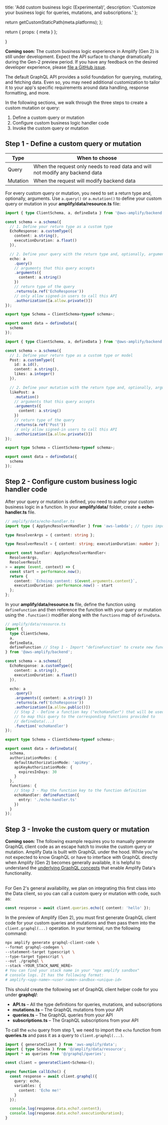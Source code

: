 
  title: 'Add custom business logic (Experimental)',
  description:
    'Customize your business logic for queries, mutations, and subscriptions.'
};

  return getCustomStaticPath(meta.platforms);
};

  return {
    props: {
      meta
    }
  };

}

<Callout info>

**Coming soon:** The custom business logic experience in Amplify (Gen 2) is still under development. Expect the API surface to change dramatically during the Gen-2 preview period. If you have any feedback on the desired developer experience, please [file a GitHub issue](https://github.com/aws-amplify/amplify-backend).

</Callout>

The default GraphQL API provides a solid foundation for querying, mutating, and fetching data. Even so, you may need additional customization to tailor it to your app's specific requirements around data handling, response formatting, and more.

In the following sections, we walk through the three steps to create a custom mutation or query:

1. Define a custom query or mutation
2. Configure custom business logic handler code
3. Invoke the custom query or mutation

## Step 1 - Define a custom query or mutation

| Type | When to choose |
| --- | --- |
| Query | When the request only needs to read data and will not modify any backend data |
| Mutation | When the request will modify backend data |

For every custom query or mutation, you need to set a return type and, optionally, arguments. Use `a.query()` or `a.mutation()` to define your custom query or mutation in your **amplify/data/resource.ts** file:

<BlockSwitcher>

<Block name="Custom query">

```ts
import { type ClientSchema, a, defineData } from '@aws-amplify/backend';

const schema = a.schema({
  // 1. Define your return type as a custom type
  EchoResponse: a.customType({
    content: a.string(),
    executionDuration: a.float()
  }),

  // 2. Define your query with the return type and, optionally, arguments
  echo: a
    .query()
    // arguments that this query accepts
    .arguments({
      content: a.string()
    })
    // return type of the query
    .returns(a.ref('EchoResponse'))
    // only allow signed-in users to call this API
    .authorization([a.allow.private()])
});

export type Schema = ClientSchema<typeof schema>;

export const data = defineData({
  schema
});
```

</Block>

<Block name="Custom mutation">

```ts
import { type ClientSchema, a, defineData } from '@aws-amplify/backend';

const schema = a.schema({
  // 1. Define your return type as a custom type or model
  Post: a.customType({
    id: a.id(),
    content: a.string(),
    likes: a.integer()
  }),

  // 2. Define your mutation with the return type and, optionally, arguments
  likePost: a
    .mutation()
    // arguments that this query accepts
    .arguments({
      content: a.string()
    })
    // return type of the query
    .returns(a.ref('Post'))
    // only allow signed-in users to call this API
    .authorization([a.allow.private()])
});

export type Schema = ClientSchema<typeof schema>;

export const data = defineData({
  schema
});
```

</Block>

</BlockSwitcher>

## Step 2 - Configure custom business logic handler code

After your query or mutation is defined, you need to author your custom business logic in a function. In your **amplify/data/** folder, create a **echo-handler.ts** file.

```ts
// amplify/data/echo-handler.ts
import type { AppSyncResolverHandler } from 'aws-lambda'; // types imported from @types/aws-lambda

type ResolverArgs = { content: string };

type ResolverResult = { content: string; executionDuration: number };

export const handler: AppSyncResolverHandler<
  ResolverArgs,
  ResolverResult
> = async (event, context) => {
  const start = performance.now();
  return {
    content: `Echoing content: ${event.arguments.content}`,
    executionDuration: performance.now() - start
  };
};
```

In your **amplify/data/resource.ts** file, define the function using `defineFunction` and then reference the function with your query or mutation using the `.function()` modifier along with the `functions` map of `defineData`.

```ts
// amplify/data/resource.ts
import {
  type ClientSchema,
  a,
  defineData,
  defineFunction // Step 1 - Import "defineFunction" to create new functions
} from '@aws-amplify/backend';

const schema = a.schema({
  EchoResponse: a.customType({
    content: a.string(),
    executionDuration: a.float()
  }),

  echo: a
    .query()
    .arguments({ content: a.string() })
    .returns(a.ref('EchoResponse'))
    .authorization([a.allow.public()])
    // Step 2 - Define a function key ("echoHandler") that will be used
    // to map this query to the corresponding functions provided to
    // defineData(...)
    .function('echoHandler')
});

export type Schema = ClientSchema<typeof schema>;

export const data = defineData({
  schema,
  authorizationModes: {
    defaultAuthorizationMode: 'apiKey',
    apiKeyAuthorizationMode: {
      expiresInDays: 30
    }
  },
  functions: {
    // Step 3 - Map the function key to the function definition
    echoHandler: defineFunction({
      entry: './echo-handler.ts'
    })
  }
});
```

## Step 3 - Invoke the custom query or mutation

<Callout info>

**Coming soon:** The following example requires you to manually generate GraphQL client code as an escape hatch to invoke the custom query or mutation. Amplify Data is built with GraphQL under the hood. While you're not expected to know GraphQL or have to interface with GraphQL directly when Amplify (Gen 2) becomes generally available, it is helpful to understand the [underlying GraphQL concepts](https://graphql.org) that enable Amplify Data's functionality.

<br />
For Gen 2's general availability, we plan on integrating this first class into the
Data client, so you can call a custom query or mutation with code, such as:

```ts
const response = await client.queries.echo({ content: 'hello' });
```

</Callout>

In the preview of Amplify (Gen 2), you must first generate GraphQL client code for your custom queries and mutations and then pass them into the `client.graphql(...)` operation. In your terminal, run the following command:

```bash
npx amplify generate graphql-client-code \
--format graphql-codegen \
--statement-target typescript \
--type-target typescript \
--out ./graphql \
--stack <YOUR_STACK_NAME_HERE>
# You can find your stack name in your "npx amplify sandbox"
# console logs. It has the following format:
# amplify-<app-name>-<user-name>-sandbox-<unique-id>
```

This should create the following set of GraphQL client helper code for you under **graphql/**:

- **API.ts** – All the type definitions for queries, mutations, and subscriptions
- **mutations.ts** – The GraphQL mutations from your API
- **queries.ts** – The GraphQL queries from your API
- **subscriptions.ts** – The GraphQL subscriptions from your API

To call the `echo` query from step 1, we need to import the `echo` function from **queries.ts** and pass it as a query to `client.graphql(...)`.

```ts
import { generateClient } from 'aws-amplify/data';
import { type Schema } from '@/amplify/data/resource';
import * as queries from '@/graphql/queries';

const client = generateClient<Schema>();

async function callEcho() {
  const response = await client.graphql({
    query: echo,
    variables: {
      content: 'Echo me!'
    }
  });

  console.log(response.data.echo?.content);
  console.log(response.data.echo?.executionDuration);
}
```
